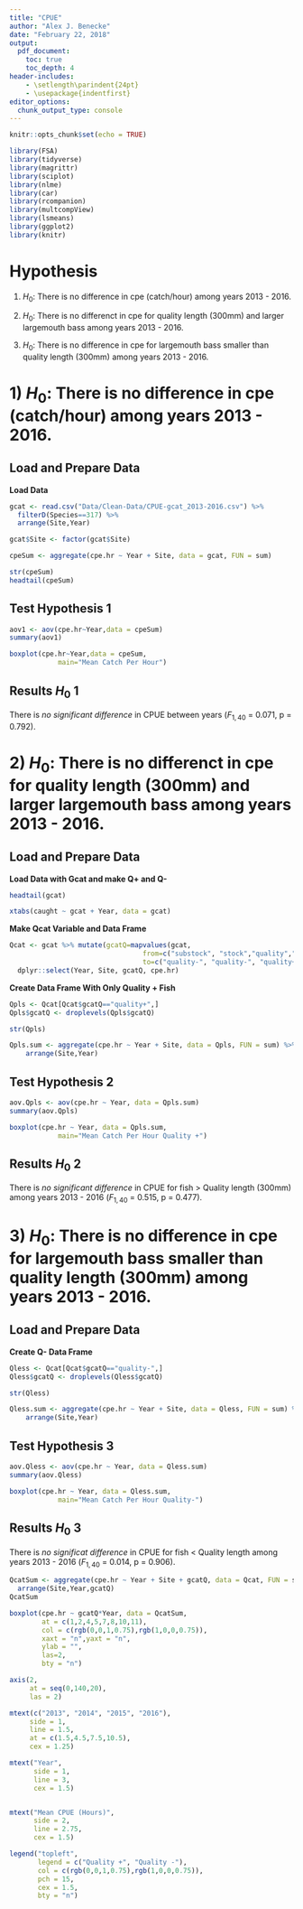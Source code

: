 ```yaml
---
title: "CPUE"
author: "Alex J. Benecke"
date: "February 22, 2018"
output: 
  pdf_document:
    toc: true
    toc_depth: 4
header-includes:
    - \setlength\parindent{24pt}
    - \usepackage{indentfirst}
editor_options: 
  chunk_output_type: console
---
```


```r
knitr::opts_chunk$set(echo = TRUE)

library(FSA)
library(tidyverse)
library(magrittr)
library(sciplot)
library(nlme)
library(car)
library(rcompanion)
library(multcompView)
library(lsmeans)
library(ggplot2)
library(knitr)
```


# Hypothesis

1) $H_0$: There is no difference in cpe (catch/hour) among years 2013 - 2016.

2) $H_0$: There is no differenct in cpe for quality length (300mm) and larger largemouth bass among years 2013 - 2016.

3) $H_0$: There is no difference in cpe for largemouth bass smaller than quality length (300mm) among years 2013 - 2016.


\newpage


# 1) $H_0$: There is no difference in cpe (catch/hour) among years 2013 - 2016. 

## Load and Prepare Data ##

**Load Data**

```r
gcat <- read.csv("Data/Clean-Data/CPUE-gcat_2013-2016.csv") %>%
  filterD(Species==317) %>%
  arrange(Site,Year)

gcat$Site <- factor(gcat$Site) 

cpeSum <- aggregate(cpe.hr ~ Year + Site, data = gcat, FUN = sum)
```
```r
str(cpeSum)
headtail(cpeSum)
```

\centering
\begin{minipage}{0.4\textwidth}
```r
knitr::kable(cpeSum[c(1:21),], format = "latex")
```
\end{minipage}
\begin{minipage}{0.4\textwidth}
```r
knitr::kable(cpeSum[c(22:42),], format = "latex")
```
\end{minipage}
\flushleft

## Test Hypothesis 1 ##
```r
aov1 <- aov(cpe.hr~Year,data = cpeSum)
summary(aov1)
```
```r
boxplot(cpe.hr~Year,data = cpeSum,
            main="Mean Catch Per Hour")
```

## Results $H_0$ 1 ##

  There is *no significant difference* in CPUE between years ($F_{1,40}$ = 0.071, p = 0.792).





# 2) $H_0$: There is no differenct in cpe for quality length (300mm) and larger largemouth bass among years 2013 - 2016. 


## Load and Prepare Data ## 

**Load Data with Gcat and make Q+ and Q-**

```r
headtail(gcat)

xtabs(caught ~ gcat + Year, data = gcat)
```

\newpage

**Make Qcat Variable and Data Frame**
```r
Qcat <- gcat %>% mutate(gcatQ=mapvalues(gcat,
                                 from=c("substock", "stock","quality","preferred", "memorable", "trophy"),
                                 to=c("quality-", "quality-", "quality+", "quality+", "quality+", "quality+"))) %>%
  dplyr::select(Year, Site, gcatQ, cpe.hr)
```

**Create Data Frame With Only Quality + Fish**

```r
Qpls <- Qcat[Qcat$gcatQ=="quality+",] 
Qpls$gcatQ <- droplevels(Qpls$gcatQ)

str(Qpls)

Qpls.sum <- aggregate(cpe.hr ~ Year + Site, data = Qpls, FUN = sum) %>%
    arrange(Site,Year)
```
\centering
\begin{minipage}{0.4\textwidth}
```r
knitr::kable(Qpls.sum[c(1:21),], format = "latex")
```
\end{minipage}
\begin{minipage}{0.4\textwidth}
```r
knitr::kable(Qpls.sum[c(22:42),], format = "latex")
```
\end{minipage}
\flushleft

## Test Hypothesis 2 ##
```r
aov.Qpls <- aov(cpe.hr ~ Year, data = Qpls.sum)
summary(aov.Qpls)
```
```r
boxplot(cpe.hr ~ Year, data = Qpls.sum,
            main="Mean Catch Per Hour Quality +")
```

## Results $H_0$ 2 ##

  There is *no significant difference* in CPUE for fish > Quality length (300mm) among years 2013 - 2016 ($F_{1,40}$ = 0.515, p = 0.477).






# 3) $H_0$: There is no difference in cpe for largemouth bass smaller than quality length (300mm) among years 2013 - 2016. 

## Load and Prepare Data ##

**Create Q- Data Frame**
```r
Qless <- Qcat[Qcat$gcatQ=="quality-",] 
Qless$gcatQ <- droplevels(Qless$gcatQ)

str(Qless)

Qless.sum <- aggregate(cpe.hr ~ Year + Site, data = Qless, FUN = sum) %>%
    arrange(Site,Year)
```
\centering
\begin{minipage}{0.4\textwidth}
```r
knitr::kable(Qless.sum[c(1:21),], format = "latex")
```
\end{minipage}
\begin{minipage}{0.4\textwidth}
```r
knitr::kable(Qless.sum[c(22:42),], format = "latex")
```
\end{minipage}
\flushleft

## Test Hypothesis 3 ##
```r
aov.Qless <- aov(cpe.hr ~ Year, data = Qless.sum)
summary(aov.Qless)
```
```r
boxplot(cpe.hr ~ Year, data = Qless.sum,
            main="Mean Catch Per Hour Quality-")
```

## Results $H_0$ 3 ##

  There is *no significat difference* in CPUE for fish < Quality length among years 2013 - 2016 ($F_{1,40}$ = 0.014, p = 0.906).

\vspace{2em}

```r
QcatSum <- aggregate(cpe.hr ~ Year + Site + gcatQ, data = Qcat, FUN = sum) %>% 
  arrange(Site,Year,gcatQ)
QcatSum
```

```r
boxplot(cpe.hr ~ gcatQ*Year, data = QcatSum,
        at = c(1,2,4,5,7,8,10,11),
        col = c(rgb(0,0,1,0.75),rgb(1,0,0,0.75)),
        xaxt = "n",yaxt = "n",
        ylab = "",
        las=2,
        bty = "n")

axis(2,
     at = seq(0,140,20),
     las = 2)

mtext(c("2013", "2014", "2015", "2016"),
     side = 1,
     line = 1.5,
     at = c(1.5,4.5,7.5,10.5),
     cex = 1.25)

mtext("Year",
      side = 1,
      line = 3,
      cex = 1.5)


mtext("Mean CPUE (Hours)",
      side = 2,
      line = 2.75,
      cex = 1.5)

legend("topleft",
       legend = c("Quality +", "Quality -"),
       col = c(rgb(0,0,1,0.75),rgb(1,0,0,0.75)),
       pch = 15,
       cex = 1.5,
       bty = "n")
```

